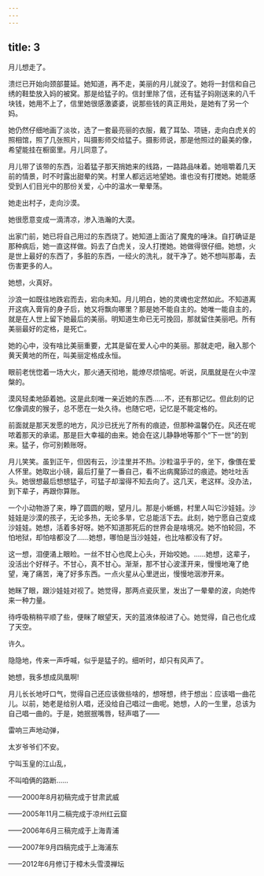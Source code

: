 ```yaml
---
---
---
```

title: 3
---



月儿想走了。

溃烂已开始向颈部蔓延。她知道，再不走，美丽的月儿就没了。她将一封信和自己绣的鞋垫放入妈的被窝。那是给猛子的。信封里除了信，还有猛子妈刚送来的八千块钱，她用不上了，信里她很感激婆婆，说那些钱的真正用处，是她有了另一个妈。

她仍然仔细地画了淡妆，选了一套最亮丽的衣服，戴了耳坠、项链，走向白虎关的照相馆，照了几张照片，叫摄影师交给猛子。摄影师说，那是他照过的最美的像，希望能挂在橱窗里。月儿同意了。

月儿带了该带的东西，沿着猛子那天捎她来的线路，一路路品味着。她咀嚼着几天前的情景，时不时露出甜晕的笑。村里人都远远地望她。谁也没有打搅她。她能感受到人们目光中的那份关爱，心中的温水一晕晕荡。

她走出村子，走向沙漠。

她很愿意变成一滴清凉，渗入浩瀚的大漠。

出家门前，她已将自己用过的东西烧了。她知道上面沾了魔鬼的唾沬。自打确证是那种病后，她一直这样做。妈去了白虎关，没人打搅她。她做得很仔细。她想，火是世上最好的东西了，多脏的东西，一经火的洗礼，就干净了。她不想叫那毒，去伤害更多的人。

她想，火真好。

沙浪一如既往地跌宕而去，宕向未知。月儿明白，她的灵魂也定然如此。不知道离开这病入膏肓的身子后，她又将飘向哪里？那是她不能自主的。她唯一能自主的，就是在人世上留下她最后的美丽。明知道生命已无可挽回，那就留住美丽吧。所有美丽最好的定格，是死亡。

她的心中，没有啥比美丽重要，尤其是留在爱人心中的美丽。那就走吧，融入那个黄天黄地的所在，叫美丽定格成永恒。

眼前老恍惚着一场大火，那火通天彻地，能燎尽烦恼呢。听说，凤凰就是在火中涅槃的。

漠风轻柔地舔着她。这是此刻唯一亲近她的东西……不，还有那记忆。但此刻的记忆像调皮的猴子，总不愿在一处久待。也随它吧，记忆是不能定格的。

前面就是那天发愿的地方，风沙已抚光了所有的痕迹，但那种温馨仍在。风还在呢哝着那天的承诺。那是巨大幸福的由来。她会在这儿静静地等那个“下一世”的到来。猛子，你可别赖账呀。

月儿笑笑。虽到正午，但因有云，沙洼里并不热。沙粒温乎乎的，坐下，像偎在爱人怀里。她取出小镜，最后打量了一番自己，看不出病魔舔过的痕迹。她吐吐舌头。她很想最后想想猛子，可猛子却溜得不知去向了。这几天，老这样。没办法，到下辈子，再跟你算账。

一个小动物游了来，睁了圆圆的眼，望月儿。那是小蜥蜴，村里人叫它沙娃娃。沙娃娃是沙漠的孩子，无论多热，无论多旱，它总能活下去。此刻，她宁愿自己变成沙娃娃。她想，活着多好呀。她不知道那死后的世界会是啥境况。她不怕轮回，不怕地狱，却怕啥都没了……她想，哪怕是当沙娃娃，也比啥都没有了好。

这一想，泪便涌上眼睑。一丝不甘心也爬上心头，开始咬她。……她想，这辈子，没活出个好样子。不甘心，真不甘心。渐渐，那不甘心波漾开来，慢慢地淹了绝望，淹了痛苦，淹了好多东西。一点火星从心里迸出，慢慢地洇渗开来。

她眯了眼，跟沙娃娃对视了。她觉得，那两点瓷灰里，发出了一晕晕的波，向她传来一种力量。

待呼吸稍稍平顺了些，便眯了眼望天，天的蓝液体般进了心。她觉得，自己也化成了天空。

许久。

隐隐地，传来一声呼喊，似乎是猛子的。细听时，却只有风声了。

她想，我多想成凤凰啊!

月儿长长地吁口气，觉得自己还应该做些啥的，想呀想，终于想出：应该唱一曲花儿。以前，她老是给别人唱，还没给自己唱过一曲呢。她想，人的一生里，总该为自己唱一曲的。于是，她抿抿嘴唇，轻声唱了——

雷响三声地动弹，

太岁爷爷们不安。

宁叫玉皇的江山乱，

不叫咱俩的路断……

——2000年8月初稿完成于甘肃武威

——2005年11月二稿完成于凉州红云窟

——2006年6月三稿完成于上海青浦

——2007年9月四稿完成于上海浦东

——2012年6月修订于樟木头雪漠禅坛